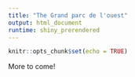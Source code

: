```yaml
---
title: "The Grand parc de l'ouest"
output: html_document
runtime: shiny_prerendered
---
```


```r
knitr::opts_chunk$set(echo = TRUE)
```

More to come!